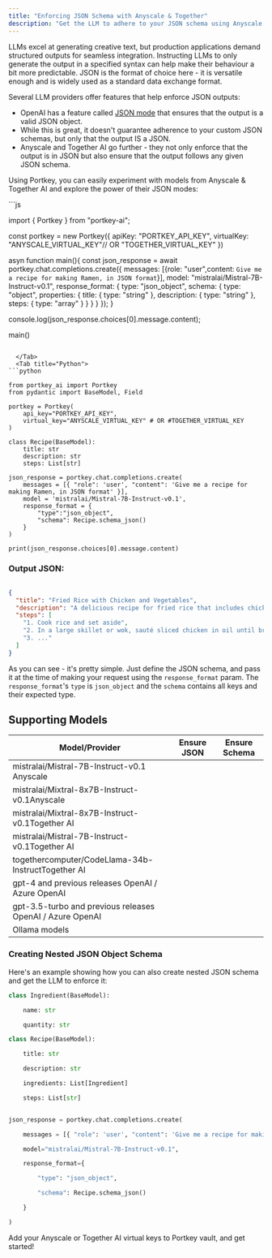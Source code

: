 ```yaml
---
title: "Enforcing JSON Schema with Anyscale & Together"
description: "Get the LLM to adhere to your JSON schema using Anyscale & Together AI's newly introduced JSON modes"
---
```


LLMs excel at generating creative text, but production applications demand structured outputs for seamless integration. Instructing LLMs to only generate the output in a specified syntax can help make their behaviour a bit more predictable. JSON is the format of choice here - it is versatile enough and is widely used as a standard data exchange format.

Several LLM providers offer features that help enforce JSON outputs:

* OpenAI has a feature called [JSON mode](https://platform.openai.com/docs/guides/text-generation/json-mode) that ensures that the output is a valid JSON object.
* While this is great, it doesn't guarantee adherence to your custom JSON schemas, but only that the output IS a JSON.
* Anyscale and Together AI go further - they not only enforce that the output is in JSON but also ensure that the output follows any given JSON schema.

Using Portkey, you can easily experiment with models from Anyscale & Together AI and explore the power of their JSON modes:


<Tabs>
  <Tab title="Node">
```js

import { Portkey } from "portkey-ai";

const portkey = new Portkey({
    apiKey: "PORTKEY_API_KEY",
    virtualKey: "ANYSCALE_VIRTUAL_KEY"// OR "TOGETHER_VIRTUAL_KEY"
})

asyn function main(){
  const json_response = await portkey.chat.completions.create({
    messages: [{role: "user",content: `Give me a recipe for making Ramen, in JSON format`}],
    model: "mistralai/Mistral-7B-Instruct-v0.1",
    response_format: {
      type: "json_object",
      schema: {
        type: "object",
        properties: {
          title: { type: "string" },
          description: { type: "string" },
          steps: { type: "array" }
        }
      }
    }
  });
}

console.log(json_response.choices[0].message.content);

main()
```

  </Tab>
  <Tab title="Python">
```python

from portkey_ai import Portkey
from pydantic import BaseModel, Field

portkey = Portkey(
    api_key="PORTKEY_API_KEY",
    virtual_key="ANYSCALE_VIRTUAL_KEY" # OR #TOGETHER_VIRTUAL_KEY
)

class Recipe(BaseModel):
    title: str
    description: str
    steps: List[str]

json_response = portkey.chat.completions.create(
    messages = [{ "role": 'user', "content": 'Give me a recipe for making Ramen, in JSON format' }],
    model = 'mistralai/Mistral-7B-Instruct-v0.1',
    response_format = {
        "type":"json_object",
        "schema": Recipe.schema_json()
    }
)

print(json_response.choices[0].message.content)
```
  </Tab>
</Tabs>

### Output JSON:



```JSON

{
  "title": "Fried Rice with Chicken and Vegetables",
  "description": "A delicious recipe for fried rice that includes chicken and a mix of colorful vegetables. Perfect for a healthy and satisfying meal. yum yum yum yum yum",
  "steps": [
    "1. Cook rice and set aside",
    "2. In a large skillet or wok, sauté sliced chicken in oil until browned",
    "3. ..."
  ]
}
```

As you can see - it's pretty simple. Just define the JSON schema, and pass it at the time of making your request using the `response_format` param. The `response_format`'s `type` is `json_object` and the `schema` contains all keys and their expected type.

## Supporting Models

| Model/Provider                                            | Ensure JSON | Ensure Schema |
| --------------------------------------------------------- | ----------- | ------------- |
| mistralai/Mistral-7B-Instruct-v0.1 Anyscale               | <Icon icon="square-check"/>           | <Icon icon="square-check"/>             |
| mistralai/Mixtral-8x7B-Instruct-v0.1Anyscale              | <Icon icon="square-check"/>           | <Icon icon="square-check"/>             |
| mistralai/Mixtral-8x7B-Instruct-v0.1Together AI           | <Icon icon="square-check"/>           | <Icon icon="square-check"/>             |
| mistralai/Mistral-7B-Instruct-v0.1Together AI             | <Icon icon="square-check"/>           | <Icon icon="square-check"/>             |
| togethercomputer/CodeLlama-34b-InstructTogether AI        | <Icon icon="square-check"/>           | <Icon icon="square-check"/>             |
| gpt-4 and previous releases OpenAI / Azure OpenAI         | <Icon icon="square-check"/>           | <Icon icon="xmark" />              |
| gpt-3.5-turbo and previous releases OpenAI / Azure OpenAI | <Icon icon="square-check"/>           | <Icon icon="xmark" />              |
| Ollama models                                             | <Icon icon="square-check"/>           | <Icon icon="xmark" />              |

### Creating Nested JSON Object Schema

Here's an example showing how you can also create nested JSON schema and get the LLM to enforce it:



```py
class Ingredient(BaseModel):

    name: str

    quantity: str

class Recipe(BaseModel):

    title: str

    description: str

    ingredients: List[Ingredient]

    steps: List[str]


json_response = portkey.chat.completions.create(

    messages = [{ "role": 'user', "content": 'Give me a recipe for making Ramen, in JSON format' }],

    model="mistralai/Mistral-7B-Instruct-v0.1",

    response_format={

        "type": "json_object",

        "schema": Recipe.schema_json()

    }

)
```

Add your Anyscale or Together AI virtual keys to Portkey vault, and get started!
